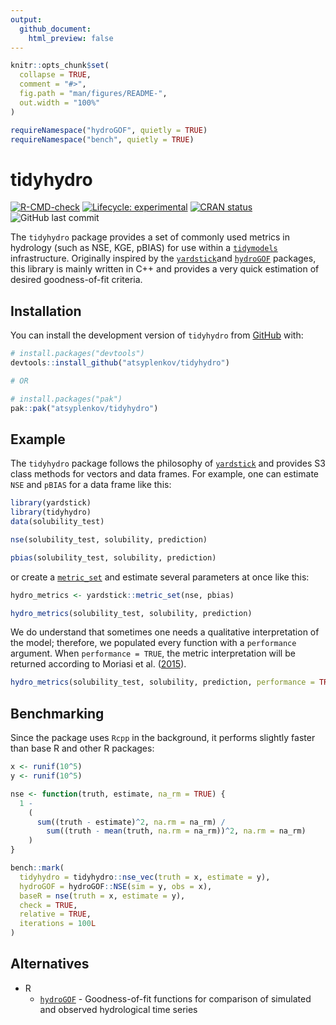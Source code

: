 ---
output:
  github_document:
    html_preview: false
---

<!-- README.md is generated from README.Rmd. Please edit that file -->

```{r, include = FALSE}
knitr::opts_chunk$set(
  collapse = TRUE,
  comment = "#>",
  fig.path = "man/figures/README-",
  out.width = "100%"
)

requireNamespace("hydroGOF", quietly = TRUE)
requireNamespace("bench", quietly = TRUE)
```

# tidyhydro

<!-- badges: start -->
[![R-CMD-check](https://github.com/atsyplenkov/tidyhydro/actions/workflows/R-CMD-check.yaml/badge.svg)](https://github.com/atsyplenkov/tidyhydro/actions/workflows/R-CMD-check.yaml)
[![Lifecycle: experimental](https://img.shields.io/badge/lifecycle-experimental-orange.svg)](https://lifecycle.r-lib.org/articles/stages.html#experimental)
[![CRAN status](https://www.r-pkg.org/badges/version/tidyhydro)](https://CRAN.R-project.org/package=tidyhydro)
![GitHub last commit](https://img.shields.io/github/last-commit/atsyplenkov/tidyhydro)
<!-- badges: end -->

The `tidyhydro` package provides a set of commonly used metrics in hydrology (such as NSE, KGE, pBIAS) for use within a [`tidymodels`](https://www.tidymodels.org/) infrastructure. Originally inspired by the [`yardstick`](https://github.com/tidymodels/yardstick/tree/main)and [`hydroGOF`](https://github.com/hzambran/hydroGOF) packages, this library is mainly written in C++ and provides a very quick estimation of desired goodness-of-fit criteria.

## Installation

You can install the development version of `tidyhydro` from [GitHub](https://github.com/atsyplenkov/tidyhydro) with:

``` r
# install.packages("devtools")
devtools::install_github("atsyplenkov/tidyhydro")

# OR

# install.packages("pak")
pak::pak("atsyplenkov/tidyhydro")
```

## Example
The `tidyhydro` package follows the philosophy of [`yardstick`](https://github.com/tidymodels/yardstick/tree/main) and provides S3 class methods for vectors and data frames. For example, one can estimate `NSE` and `pBIAS` for a data frame like this:

```{r example}
library(yardstick)
library(tidyhydro)
data(solubility_test)

nse(solubility_test, solubility, prediction)

pbias(solubility_test, solubility, prediction)
```

or create a [`metric_set`](https://yardstick.tidymodels.org/reference/metric_set.html) and estimate several parameters at once like this:

```{r metricset}
hydro_metrics <- yardstick::metric_set(nse, pbias)

hydro_metrics(solubility_test, solubility, prediction)
```

We do understand that sometimes one needs a qualitative interpretation of the model; therefore, we populated every function with a `performance` argument. When `performance = TRUE`, the metric interpretation will be returned according to Moriasi et al. ([2015](https://elibrary.asabe.org/abstract.asp?aid=46548&t=3&dabs=Y&redir=&redirType=)).

```{r interpretation}
hydro_metrics(solubility_test, solubility, prediction, performance = TRUE)
```

## Benchmarking
Since the package uses `Rcpp` in the background, it performs slightly faster than base R and other R packages:
```{r benchmarking}
x <- runif(10^5)
y <- runif(10^5)

nse <- function(truth, estimate, na_rm = TRUE) {
  1 -
    (
      sum((truth - estimate)^2, na.rm = na_rm) /
        sum((truth - mean(truth, na.rm = na_rm))^2, na.rm = na_rm)
    )
}

bench::mark(
  tidyhydro = tidyhydro::nse_vec(truth = x, estimate = y),
  hydroGOF = hydroGOF::NSE(sim = y, obs = x),
  baseR = nse(truth = x, estimate = y),
  check = TRUE,
  relative = TRUE,
  iterations = 100L
)
```

## Alternatives
- R
	- [`hydroGOF`](https://github.com/hzambran/hydroGOF) - Goodness-of-fit functions for comparison of simulated and observed hydrological time series

